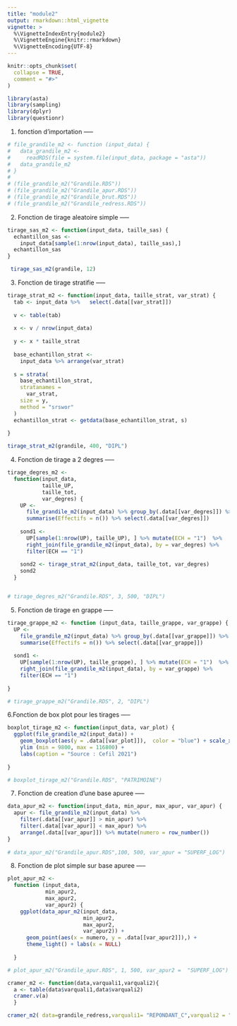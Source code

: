 ```yaml
---
title: "module2"
output: rmarkdown::html_vignette
vignette: >
  %\VignetteIndexEntry{module2}
  %\VignetteEngine{knitr::rmarkdown}
  %\VignetteEncoding{UTF-8}
---
```


```r
knitr::opts_chunk$set(
  collapse = TRUE,
  comment = "#>"
)
```


```r
library(asta)
library(sampling)
library(dplyr)
library(questionr)
```


1. fonction d'importation -----
```r
# file_grandile_m2 <- function (input_data) {
#   data_grandile_m2 <-
#     readRDS(file = system.file(input_data, package = "asta"))
#   data_grandile_m2
# }
# 
# (file_grandile_m2("Grandile.RDS"))
# (file_grandile_m2("Grandile_apur.RDS"))
# (file_grandile_m2("Grandile_brut.RDS"))
# (file_grandile_m2("Grandile_redress.RDS"))
```

2. Fonction de tirage aleatoire simple -----
```r

tirage_sas_m2 <- function(input_data, taille_sas) {
  echantillon_sas <-
    input_data[sample(1:nrow(input_data), taille_sas),]
  echantillon_sas
}

 tirage_sas_m2(grandile, 12)
```

3. Fonction de tirage stratifie -----
```r
tirage_strat_m2 <- function(input_data, taille_strat, var_strat) {
  tab <- input_data %>%   select(.data[[var_strat]])
  
  v <- table(tab)
  
  x <- v / nrow(input_data)
  
  y <- x * taille_strat
  
  base_echantillon_strat <-
    input_data %>% arrange(var_strat)
  
  s = strata(
    base_echantillon_strat,
    stratanames =
      var_strat,
    size = y,
    method = "srswor"
  )
  echantillon_strat <- getdata(base_echantillon_strat, s)
  
}

tirage_strat_m2(grandile, 400, "DIPL")

```


4. Fonction de tirage a 2 degres -----
```r
tirage_degres_m2 <-
  function(input_data,
           taille_UP,
           taille_tot,
           var_degres) {
    UP <-
      file_grandile_m2(input_data) %>% group_by(.data[[var_degres]]) %>%
      summarise(Effectifs = n()) %>% select(.data[[var_degres]])
    
    sond1 <-
      UP[sample(1:nrow(UP), taille_UP), ] %>% mutate(ECH = "1")  %>%
      right_join(file_grandile_m2(input_data), by = var_degres) %>%
      filter(ECH == "1")
    
    sond2 <- tirage_strat_m2(input_data, taille_tot, var_degres)
    sond2
  }


# tirage_degres_m2("Grandile.RDS", 3, 500, "DIPL")

```

5. Fonction de tirage en grappe -----
```r
tirage_grappe_m2 <- function (input_data, taille_grappe, var_grappe) {
  UP <-
    file_grandile_m2(input_data) %>% group_by(.data[[var_grappe]]) %>%
    summarise(Effectifs = n()) %>% select(.data[[var_grappe]])
  
  sond1 <-
    UP[sample(1:nrow(UP), taille_grappe), ] %>% mutate(ECH = "1")  %>%
    right_join(file_grandile_m2(input_data), by = var_grappe) %>%
    filter(ECH == "1")
  
}

# tirage_grappe_m2("Grandile.RDS", 2, "DIPL")
```


6.Fonction de box plot pour les tirages -----
```r
boxplot_tirage_m2 <- function(input_data, var_plot) {
  ggplot(file_grandile_m2(input_data)) +
    geom_boxplot(aes(y = .data[[var_plot]]),  color = "blue") + scale_x_discrete() + 
    ylim (min = 9800, max = 116800) +
    labs(caption = "Source : Cefil 2021")
  
}

# boxplot_tirage_m2("Grandile.RDS", "PATRIMOINE")
```

7. Fonction de creation d'une base apuree -----
```r
data_apur_m2 <- function(input_data, min_apur, max_apur, var_apur) {
  apur <- file_grandile_m2(input_data) %>%
    filter(.data[[var_apur]] > min_apur) %>%
    filter(.data[[var_apur]] < max_apur) %>%
    arrange(.data[[var_apur]]) %>% mutate(numero = row_number())
}
  
# data_apur_m2("Grandile_apur.RDS",100, 500, var_apur = "SUPERF_LOG")
```

8. Fonction de plot simple sur base apuree -----
```r
plot_apur_m2 <-
  function (input_data,
            min_apur2,
            max_apur2,
            var_apur2) {
    ggplot(data_apur_m2(input_data,
                        min_apur2,
                        max_apur2,
                        var_apur2)) +
      geom_point(aes(x = numero, y = .data[[var_apur2]]),) +
      theme_light() + labs(x = NULL)
    
  }

# plot_apur_m2("Grandile_apur.RDS", 1, 500, var_apur2 =  "SUPERF_LOG")
```


```r

cramer_m2 <- function(data,varquali1,varquali2){
  a <- table(data$varquali1,data$varquali2)
  cramer.v(a)
  }

cramer_m2( data=grandile_redress,varquali1= "REPONDANT_C",varquali2 = "ACT")


```

